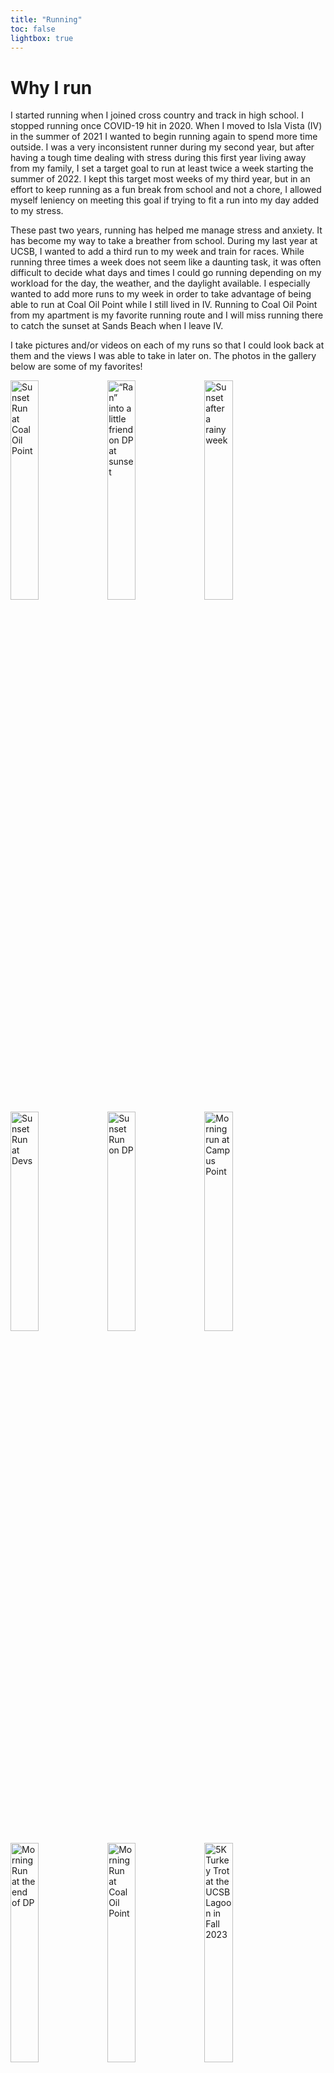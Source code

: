 ```yaml
---
title: "Running"
toc: false
lightbox: true
---
```


# Why I run

I started running when I joined cross country and track in high school. I stopped running once COVID-19 hit in 2020. When I moved to Isla Vista (IV) in the summer of 2021 I wanted to begin running again to spend more time outside. I was a very inconsistent runner during my second year, but after having a tough time dealing with stress during this first year living away from my family, I set a target goal to run at least twice a week starting the summer of 2022. I kept this target most weeks of my third year, but in an effort to keep running as a fun break from school and not a chore, I allowed myself leniency on meeting this goal if trying to fit a run into my day added to my stress.

These past two years, running has helped me manage stress and anxiety. It has become my way to take a breather from school. During my last year at UCSB, I wanted to add a third run to my week and train for races. While running three times a week does not seem like a daunting task, it was often difficult to decide what days and times I could go running depending on my workload for the day, the weather, and the daylight available. I especially wanted to add more runs to my week in order to take advantage of being able to run at Coal Oil Point while I still lived in IV. Running to Coal Oil Point from my apartment is my favorite running route and I will miss running there to catch the sunset at Sands Beach when I leave IV.

I take pictures and/or videos on each of my runs so that I could look back at them and the views I was able to take in later on. The photos in the gallery below are some of my favorites!

::: {layout-ncol="3"}
![Sunset Run at Coal Oil Point](media/sunsets.jpeg){width="30%"} !["Ran" into a little friend on DP at sunset](media/sunset1.jpeg){width="30%"} ![Sunset after a rainy week](media/sunset2.jpeg){width="30%"} ![Sunset Run at Devs](media/sunset3.jpeg){width="30%"} ![Sunset Run on DP](media/sunset4.jpeg){width="30%"} ![Morning run at Campus Point](media/morning.jpeg){width="30%"} ![Morning Run at the end of DP](media/morning2.jpeg){width="30%"} ![Morning Run at Coal Oil Point](media/morning3.jpeg){width="30%"} ![5K Turkey Trot at the UCSB Lagoon in Fall 2023](media/turkey_trot.jpeg){width="30%"}
:::
